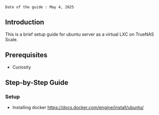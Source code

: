 
    Date of the guide : May 4, 2025

## Introduction

This is a brief setup guide for ubuntu server as a virtual LXC on TrueNAS Scale.

## Prerequisites

- Curiosity

##  Step-by-Step Guide

### Setup 

- Installing docker https://docs.docker.com/engine/install/ubuntu/

